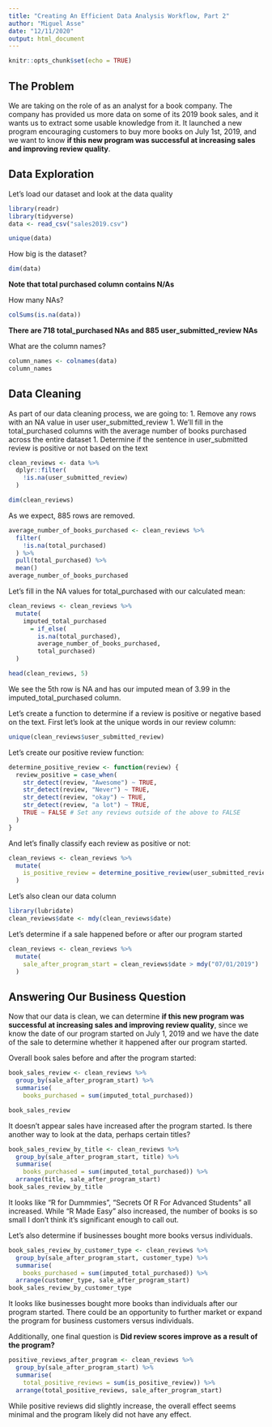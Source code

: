 ```yaml
---
title: "Creating An Efficient Data Analysis Workflow, Part 2"
author: "Miguel Asse"
date: "12/11/2020"
output: html_document
---
```


```r
knitr::opts_chunk$set(echo = TRUE)
```

## The Problem

We are taking on the role of as an analyst for a book company. The company has provided us more data on some of its 2019 book sales, and it wants us to extract some usable knowledge from it. It launched a new program encouraging customers to buy more books on July 1st, 2019, and we want to know **if this new program was successful at increasing sales and improving review quality**.

## Data Exploration

Let's load our dataset and look at the data quality

```r
library(readr)
library(tidyverse)
data <- read_csv("sales2019.csv")

unique(data)
```

How big is the dataset?
```r
dim(data)
```
**Note that total purchased column contains N/As**

How many NAs?
```r
colSums(is.na(data))
```
**There are 718 total_purchased NAs and 885 user_submitted_review NAs**

What are the column names?
```r
column_names <- colnames(data)
column_names
```

## Data Cleaning

As part of our data cleaning process, we are going to:
  1. Remove any rows with an NA value in user user_submitted_review
  1. We'll fill in the total_purchased columns with the average number of books purchased across the entire dataset
  1. Determine if the sentence in user_submitted review is positive or not based on the text

```r
clean_reviews <- data %>%
  dplyr::filter(
    !is.na(user_submitted_review)
  )

dim(clean_reviews)
```

As we expect, 885 rows are removed.

```r
average_number_of_books_purchased <- clean_reviews %>%
  filter(
    !is.na(total_purchased)
  ) %>%
  pull(total_purchased) %>%
  mean()
average_number_of_books_purchased
```

Let's fill in the NA values for total_purchased with our calculated mean:
```r
clean_reviews <- clean_reviews %>%
  mutate(
    imputed_total_purchased
      = if_else(
        is.na(total_purchased),
        average_number_of_books_purchased,
        total_purchased)
  )

head(clean_reviews, 5)
```

We see the 5th row is NA and has our imputed mean of 3.99 in the imputed_total_purchased column.

Let's create a function to determine if a review is positive or negative based on the text. First let's look at the unique words in our review column:
```r
unique(clean_reviews$user_submitted_review)
```
Let's create our positive review function:
```r
determine_positive_review <- function(review) {
  review_positive = case_when(
    str_detect(review, "Awesome") ~ TRUE,
    str_detect(review, "Never") ~ TRUE,
    str_detect(review, "okay") ~ TRUE,
    str_detect(review, "a lot") ~ TRUE,
    TRUE ~ FALSE # Set any reviews outside of the above to FALSE
  )
}
```

And let's finally classify each review as positive or not:
```r
clean_reviews <- clean_reviews %>%
  mutate(
    is_positive_review = determine_positive_review(user_submitted_review)
  )
```

Let's also clean our data column
```r
library(lubridate)
clean_reviews$date <- mdy(clean_reviews$date)
```

Let's determine if a sale happened before or after our program started
```r
clean_reviews <- clean_reviews %>%
  mutate(
    sale_after_program_start = clean_reviews$date > mdy("07/01/2019")
  )
```
## Answering Our Business Question

Now that our data is clean, we can determine **if this new program was successful at increasing sales and improving review quality**, since we know the date of our program started on July 1, 2019 and we have the date of the sale to determine whether it happened after our program started.

Overall book sales before and after the program started:
```r
book_sales_review <- clean_reviews %>%
  group_by(sale_after_program_start) %>%
  summarise(
    books_purchased = sum(imputed_total_purchased))

book_sales_review
```

It doesn't appear sales have increased after the program started. Is there another way to look at the data, perhaps certain titles?

```r
book_sales_review_by_title <- clean_reviews %>%
  group_by(sale_after_program_start, title) %>%
  summarise(
    books_purchased = sum(imputed_total_purchased)) %>%
  arrange(title, sale_after_program_start)
book_sales_review_by_title
```

It looks like "R for Dummmies", "Secrets Of R For Advanced Students" all increased. While "R Made Easy" also increased, the number of books is so small I don't think it's significant enough to call out.

Let's also determine if businesses bought more books versus individuals.

```r
book_sales_review_by_customer_type <- clean_reviews %>%
  group_by(sale_after_program_start, customer_type) %>%
  summarise(
    books_purchased = sum(imputed_total_purchased)) %>%
  arrange(customer_type, sale_after_program_start)
book_sales_review_by_customer_type
```

It looks like businesses bought more books than individuals after our program started. There could be an opportunity to further market or expand the program for business customers versus individuals.

Additionally, one final question is **Did review scores improve as a result of the program?**

```r
positive_reviews_after_program <- clean_reviews %>%
  group_by(sale_after_program_start) %>%
  summarise(
    total_positive_reviews = sum(is_positive_review)) %>%
  arrange(total_positive_reviews, sale_after_program_start)
```

While positive reviews did slightly increase, the overall effect seems minimal and the program likely did not have any effect.